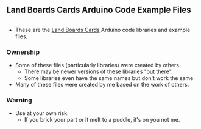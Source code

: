 == Land Boards Cards Arduino Code Example Files ==

<img src="http://land-boards.com/blwiki/images/0/0e/NANO-BKOUT-P1010078-800px.jpg" alt=""></img>

* These are the [http://land-boards.com/blwiki/index.php?title=Main_Page#Arduino_Compatible Land Boards Cards] Arduino code libraries and example files.

=== Ownership ===

* Some of these files (particularly libraries) were created by others.
** There may be newer versions of these libraries "out there".
** Some libraries even have the same names but don't work the same.
* Many of these files were created by me based on the work of others.

=== Warning ===

* Use at your own risk.
** If you brick your part or it melt to a puddle, it's on you not me.
